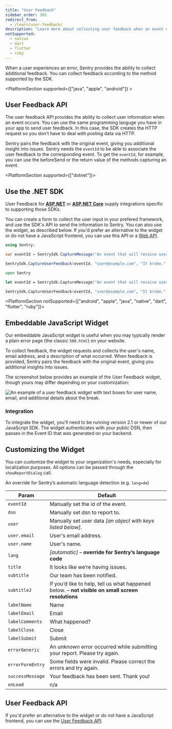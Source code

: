 ```yaml
---
title: "User Feedback"
sidebar_order: 105
redirect_from:
  - /learn/user-feedback/
description: "Learn more about collecting user feedback when an event occurs. Sentry pairs the feedback with the original event, giving you additional insight into issues."
notSupported:
  - native
  - dart
  - flutter
  - ruby
---
```


When a user experiences an error, Sentry provides the ability to collect additional feedback. You can collect feedback according to the method supported by the SDK.

<PlatformSection supported={["java", "apple", "android"]} >

## User Feedback API

The user feedback API provides the ability to collect user information when an event occurs. You can use the same programming languge you have in your app to send user feedback. In this case, the SDK creates the HTTP request so you don't have to deal with posting data via HTTP.

Sentry pairs the feedback with the original event, giving you additional insight into issues. Sentry needs the `eventId` to be able to associate the user feedback to the corresponding event. To get the `eventId`, for example, you can use the <PlatformLink to="/configuration/options/#before-send">beforeSend</PlatformLink> or the return value of the methods capturing an event.

<PlatformContent includePath="user-feedback/sdk-api-example" />

</PlatformSection>

<PlatformSection supported={["dotnet"]}>

## Use the .NET SDK

<Note>

User Feedback for **[ASP.NET](/platforms/dotnet/guides/aspnet/enriching-events/user-feedback/#integration)** or **[ASP.NET Core](/platforms/dotnet/guides/aspnetcore/enriching-events/user-feedback/#integration)** supply integrations specific to supporting those SDKs.

</Note>

You can create a form to collect the user input in your prefered framework, and use the SDK's API to send the information to Sentry. You can also use the widget, as described below. If you'd prefer an alternative to the widget or do not have a JavaScript frontend, you can use this API or a [Web API](/api/projects/submit-user-feedback/).

```csharp {tabTitle:C#}
using Sentry;

var eventId = SentrySdk.CaptureMessage("An event that will receive user feedback.");

SentrySdk.CaptureUserFeedback(eventId, "user@example.com", "It broke.", "The User");
```

```fsharp {tabTitle:F#}
open Sentry

let eventId = SentrySdk.CaptureMessage("An event that will receive user feedback.")

SentrySdk.CaptureUserFeedback(eventId, "user@example.com", "It broke.", "The User")
```

</PlatformSection>

<PlatformSection notSupported={["android", "apple", "java", "native", "dart", "flutter", "ruby"]}>

## Embeddable JavaScript Widget

Our embeddable JavaScript widget is useful when you may typically render a plain error page (the classic `500.html`) on your website.

To collect feedback, the widget requests and collects the user's name, email address, and a description of what occurred. When feedback is provided, Sentry pairs the feedback with the original event, giving you additional insights into issues.

The screenshot below provides an example of the User Feedback widget, though yours may differ depending on your customization:

![An example of a user feedback widget with text boxes for user name, email, and additional details about the break.](user_feedback_widget.png)

### Integration

To integrate the widget, you'll need to be running version 2.1 or newer of our JavaScript SDK. The widget authenticates with your public DSN, then passes in the Event ID that was generated on your backend.

<PlatformContent includePath="user-feedback/example-widget" />

## Customizing the Widget

You can customize the widget to your organization's needs, especially for localization purposes. All options can be passed through the `showReportDialog` call.

An override for Sentry’s automatic language detection (e.g. `lang=de`)

| Param            | Default                                                                                           |
| ---------------- | ------------------------------------------------------------------------------------------------- |
| `eventId`        | Manually set the id of the event.                                                                 |
| `dsn`            | Manually set dsn to report to.                                                                    |
| `user`           | Manually set user data _[an object with keys listed below]_.                                      |
| `user.email`     | User's email address.                                                                             |
| `user.name`      | User's name.                                                                                      |
| `lang`           | _[automatic]_ – **override for Sentry’s language code**                                           |
| `title`          | It looks like we’re having issues.                                                                |
| `subtitle`       | Our team has been notified.                                                                       |
| `subtitle2`      | If you’d like to help, tell us what happened below. – **not visible on small screen resolutions** |
| `labelName`      | Name                                                                                              |
| `labelEmail`     | Email                                                                                             |
| `labelComments`  | What happened?                                                                                    |
| `labelClose`     | Close                                                                                             |
| `labelSubmit`    | Submit                                                                                            |
| `errorGeneric`   | An unknown error occurred while submitting your report. Please try again.                         |
| `errorFormEntry` | Some fields were invalid. Please correct the errors and try again.                                |
| `successMessage` | Your feedback has been sent. Thank you!                                                           |
| `onLoad`         | n/a                                                                                               |

## User Feedback API

If you'd prefer an alternative to the widget or do not have a JavaScript frontend, you can use the [User Feedback API](/api/projects/submit-user-feedback/).

</PlatformSection>
